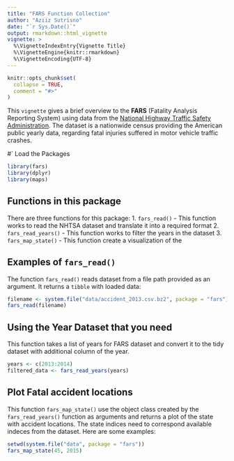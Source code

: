 ```yaml
---
title: "FARS Function Collection"
author: "Aziiz Sutrisno"
date: "`r Sys.Date()`"
output: rmarkdown::html_vignette
vignette: >
  %\VignetteIndexEntry{Vignette Title}
  %\VignetteEngine{knitr::rmarkdown}
  %\VignetteEncoding{UTF-8}
---
```


```r
knitr::opts_chunk$set(
  collapse = TRUE,
  comment = "#>"
)
```

This `vignette` gives a brief overview to the **FARS** (Fatality Analysis Reporting System) using data from the [National Highway Traffic Safety Administration](https://www.nhtsa.gov/research-data/fatality-analysis-reporting-system-fars). The dataset is a nationwide census providing the American public yearly data, regarding fatal injuries suffered in motor vehicle traffic crashes.

#` Load the Packages

```r

library(fars)
library(dplyr)
library(maps)

```

## Functions in this package

There are three functions for this package:
1.  `fars_read()` - This function works to read the NHTSA dataset and translate it into a required format
2.  `fars_read_years()` - This function works to filter the years in the dataset
3.  `fars_map_state()` - This function create a visualization of the 

## Examples of `fars_read()`

The function `fars_read()` reads dataset from a file path provided as an argument. It returns a `tibble` with loaded data:

```r
filename <- system.file("data/accident_2013.csv.bz2", package = "fars")
fars_read(filename)
```

## Using the Year Dataset that you need

This function takes a list of years for FARS dataset and convert it to the  tidy dataset with additional column of the year.

```r

years <- c(2013:2014)
filtered_data <- fars_read_years(years)

```


## Plot Fatal accident locations

This function `fars_map_state()` use the object class created by the `fars_read_years()` function as arguments and returns a plot of the state with accident locations. The state indices need to correspond available indeces from the dataset. Here are some examples:

```r
setwd(system.file("data", package = "fars"))
fars_map_state(45, 2015)
```
